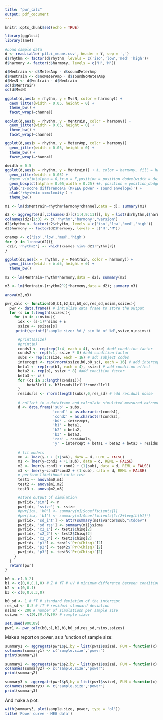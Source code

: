 ```yaml
---
title: "pwr_calc"
output: pdf_document
---
```


```r
knitr::opts_chunk$set(echo = TRUE)
```

```r
library(ggplot2)
library(lme4)
```

```r
#Load sample data
d <- read.table('pilot_means.csv', header = T, sep = ',')
d$rhythm <- factor(d$rhythm, levels = c('iso','low','med','high'))
d$harmony <- factor(d$harmony, levels = c('H','M'))
```

```r
d$Mentrain <- d$MeterAmp - d$soundMeterAmp
d$Nentrain <- d$noMeterAmp - d$soundNoMeterAmp
d$MvsN <- d$Mentrain - d$Nentrain
sd(d$Mentrain)
sd(d$MvsN)
```

```r
ggplot(d,aes(x = rhythm, y = MvsN, color = harmony)) +
  geom_jitter(width = 0.05, height = 0) +
  theme_bw() +
  facet_wrap(~channel)
```
```r
ggplot(d,aes(x = rhythm, y = Mentrain, color = harmony)) +
  geom_jitter(width = 0.05, height = 0) +
  theme_bw() +
  facet_wrap(~channel)
```

```r
ggplot(d,aes(x = rhythm, y = MeterAmp, color = harmony)) +
  geom_jitter(width = 0.05, height = 0) +
  theme_bw() +
  facet_wrap(~channel)
```
```r
dwidth = 0.5
ggplot(d,aes(x = rhythm, y = Mentrain)) + #, color = harmony, fill = harmony)) +
  geom_jitter(width = 0.05) +
  #geom_violin(alpha = 0,trim = F,position = position_dodge(width = dwidth), color = 'black', width = 1) +
  geom_boxplot(alpha = 0.05,width = 0.25) +#, position = position_dodge(width = dwidth),color = 'black') +
  ylab('z-score difference\n (M/EEG power - sound envelope)') +
  xlab('rhythmic complexity') +
  theme_bw()
```
```r
m1 <- lm(d$Mentrain~rhythm*harmony*channel,data = d); summary(m1)
```

```r
d2 <- aggregate(d[,colnames(d)[c(1:4,9:11)]], by = list(d$rhythm,d$harmony,d$version), mean)
colnames(d2)[1:3] <- c('rhythm','harmony','version')
d2$rhythm <- factor(d2$rhythm, levels = c('iso','low','med','high'))
d2$harmony <- factor(d2$harmony, levels = c('H','M'))

cnames <- c('iso','low','med','high')
for (r in 1:nrow(d2)){
 d2[r,'rhythm2'] <- which(cnames %in% d2$rhythm[r]) 
}
```

```r
ggplot(d2,aes(x = rhythm, y = Mentrain, color = harmony)) +
  geom_jitter(width = 0.05, height = 0) +
  theme_bw()
```

```r
m2 <- lm(Mentrain~rhythm*harmony,data = d2); summary(m2)
```

```r
m3 <- lm(Mentrain~(rhythm2^2)*harmony,data = d2); summary(m3)
```

```r
anova(m2,m3)
```
```r
pwr_calc <- function(b0,b1,b2,b3,b0_sd,res_sd,nsims,ssizes){
  pwr <- data.frame() # intialize data frame to store the output
  for (s in 1:length(ssizes)){
    for (n in 1:nsims){
      idx <- (s-1)*nsims + n
      ssize <- ssizes[s]
     print(sprintf('sample size: %d / sim %d of %d',ssize,n,nsims))

      #print(ssize)
      #print(n)
      conds1 <- rep(rep(1:4, each = 4), ssize) #add condition factor
      conds2 <- rep(0:1, ssize * 8) #add condition factor 
      subs <- rep(1:ssize, each = 16) # add subject codes
      intercept <- rep(rnorm(ssize,b0,b0_sd), each = 16) # add intercept
      beta1 <- rep(rep(b1, each = 4), ssize) # add condition effect
      beta2 <- rep(b2, ssize * 8) #add condition factor
      beta3 <- c()
      for (c1 in 1:length(conds1)){
          beta3[c1] <- b3[conds1[c1]]*conds2[c1] 
      }
      residuals <- rnorm(length(subs),0,res_sd) # add residual noise
      
      # collect in a dataframe and calculate simulated measured outcome (y)
      d <- data.frame('sub' = subs,
                      'cond1' = as.character(conds1),
                      'cond2' = as.character(conds2),
                      'b0' = intercept, 
                      'b1' = beta1,
                      'b2' = beta2,
                      'b3' = beta3,
                      'res' = residuals,
                      'y' = intercept + beta1 + beta2 + beta3 + residuals)
      
      # fit models
      m0 <- lmer(y~1 + (1|sub), data = d, REML = FALSE)
      m1 <- lmer(y~cond1 + (1|sub), data = d, REML = FALSE)
      m2 <- lmer(y~cond1 + cond2 + (1|sub), data = d, REML = FALSE)
      m3 <- lmer(y~cond1*cond2 + (1|sub), data = d, REML = FALSE)
      # perform likelihood ratio test
      test1 <- anova(m0,m1)
      test2 <- anova(m1,m2)
      test3 <- anova(m2,m3)
      
      #store output of simulation
      pwr[idx,'sim'] <- n
      pwr[idx, 'ssize'] <- ssize
      #pwr[idx, 'b0'] <- summary(m1)$coefficients[1]
      #pwr[idx, 'b1'] <- summary(m1)$coefficients[2:(2+length(b1))]
      pwr[idx, 'sd_int'] <- attr(summary(m1)$varcor$sub,"stddev")
      pwr[idx, 'sd_res'] <- summary(m1)$sigma
      pwr[idx, 'x2_1'] <- test1$Chisq[2]
      pwr[idx, 'x2_2'] <- test2$Chisq[2]
      pwr[idx, 'x2_3'] <- test3$Chisq[2]
      pwr[idx, 'p1'] <- test1$`Pr(>Chisq)`[2]
      pwr[idx, 'p2'] <- test2$`Pr(>Chisq)`[2]
      pwr[idx, 'p3'] <- test3$`Pr(>Chisq)`[2]
    }
  }
  return(pwr)
}

```

```r
b0 <- c(-0.2)
b1 <- c(0,0,0.1,0) # Z # fT # uV # minimum difference between conditions
b2 <- c(0,0.1)
b3 <- c(0,0,0.3,0)

b0_sd <- 1 # fT # standard deviation of the intercept
res_sd <- 0.5 # fT # residual standard deviation
nsims <- 200 # number of simulations per sample size
ssizes <- c(20,30,40,50) # sample sizes
```

```r
set.seed(900509)
pwr1 <- pwr_calc(b0,b1,b2,b3,b0_sd,res_sd,nsims,ssizes)
```

Make a report on power, as a function of sample size:
```r
summary1 <- aggregate(pwr1$p1,by = list(pwr1$ssize), FUN = function(x) sum(x < 0.05)/length(x))
colnames(summary1) <- c('sample.size','power')
print(summary1)
```

```r
summary2 <- aggregate(pwr1$p2,by = list(pwr1$ssize), FUN = function(x) sum(x < 0.05)/length(x))
colnames(summary2) <- c('sample.size','power')
print(summary2)
```

```r
summary3 <- aggregate(pwr1$p3,by = list(pwr1$ssize), FUN = function(x) sum(x < 0.05)/length(x))
colnames(summary3) <- c('sample.size','power')
print(summary3)
```

And make a plot:
```r
with(summary3, plot(sample.size, power, type = 'ol'))
title('Power curve - MEG data')
```


